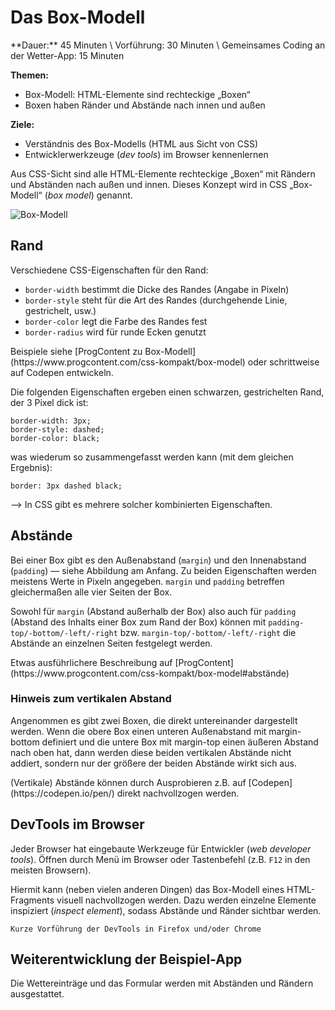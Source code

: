 
# Das Box-Modell

<Callout>
  **Dauer:** 45 Minuten \
  Vorführung: 30 Minuten \
  Gemeinsames Coding an der Wetter-App: 15 Minuten

  **Themen:**
  - Box-Modell: HTML-Elemente sind rechteckige „Boxen“
  - Boxen haben Ränder und Abstände nach innen und außen

  **Ziele:** 
  - Verständnis des Box-Modells (HTML aus Sicht von CSS)
  - Entwicklerwerkzeuge (_dev tools_) im Browser kennenlernen
</Callout>

Aus CSS-Sicht sind alle HTML-Elemente rechteckige „Boxen“ mit Rändern und 
Abständen nach außen und innen. Dieses Konzept wird in CSS „Box-Modell“
(_box model_) genannt.

![Box-Modell](/images/web-prog/box-model.png)

## Rand

Verschiedene CSS-Eigenschaften für den Rand:

- `border-width` bestimmt die Dicke des Randes (Angabe in Pixeln)
- `border-style` steht für die Art des Randes (durchgehende Linie, gestrichelt, usw.)
- `border-color` legt die Farbe des Randes fest
- `border-radius` wird für runde Ecken genutzt

<Callout type="warning" emoji="👨🏻‍💻">
Beispiele siehe [ProgContent zu Box-Modell](https://www.progcontent.com/css-kompakt/box-model) 
oder schrittweise auf Codepen entwickeln.
</Callout>

Die folgenden Eigenschaften ergeben einen schwarzen, gestrichelten Rand, 
der 3 Pixel dick ist:

```
border-width: 3px;
border-style: dashed;
border-color: black;
```

was wiederum so zusammengefasst werden kann (mit dem gleichen Ergebnis):

```
border: 3px dashed black;
```

<Callout type="info">
&xrarr; In CSS gibt es mehrere solcher kombinierten Eigenschaften.
</Callout>

## Abstände

Bei einer Box gibt es den Außenabstand (`margin`) und den Innenabstand 
(`padding`) &mdash; siehe Abbildung am Anfang. Zu beiden Eigenschaften 
werden meistens Werte in Pixeln angegeben. `margin` und `padding`
betreffen gleichermaßen alle vier Seiten der Box.

Sowohl für `margin` (Abstand außerhalb der Box) also auch für `padding`
(Abstand des Inhalts einer Box zum Rand der Box) können mit 
`padding-top/-bottom/-left/-right` bzw. `margin-top/-bottom/-left/-right`
die Abstände an einzelnen Seiten festgelegt werden.

<Callout type="info">
Etwas ausführlichere Beschreibung auf 
[ProgContent](https://www.progcontent.com/css-kompakt/box-model#abstände) 
</Callout>

### Hinweis zum vertikalen Abstand

Angenommen es gibt zwei Boxen, die direkt untereinander dargestellt werden. 
Wenn die obere Box einen unteren Außenabstand mit margin-bottom definiert und die 
untere Box mit margin-top einen äußeren Abstand nach oben hat, dann werden diese 
beiden vertikalen Abstände nicht addiert, sondern nur der größere der beiden 
Abstände wirkt sich aus.

<Callout type="info">
(Vertikale) Abstände können durch Ausprobieren z.B. auf 
[Codepen](https://codepen.io/pen/) direkt nachvollzogen werden.
</Callout>

## DevTools im Browser

Jeder Browser hat eingebaute Werkzeuge für Entwickler
(_web developer tools_). Öffnen durch Menü im Browser
oder Tastenbefehl (z.B. `F12` in den meisten Browsern). 

Hiermit kann (neben vielen anderen Dingen) das Box-Modell
eines HTML-Fragments visuell nachvollzogen werden. Dazu
werden einzelne Elemente inspiziert (_inspect element_),
sodass Abstände und Ränder sichtbar werden.

```
Kurze Vorführung der DevTools in Firefox und/oder Chrome
```

## Weiterentwicklung der Beispiel-App

<Callout type="warning" emoji="👨🏻‍💻">
Die Wettereinträge und das Formular werden mit Abständen und Rändern
ausgestattet. 
</Callout>